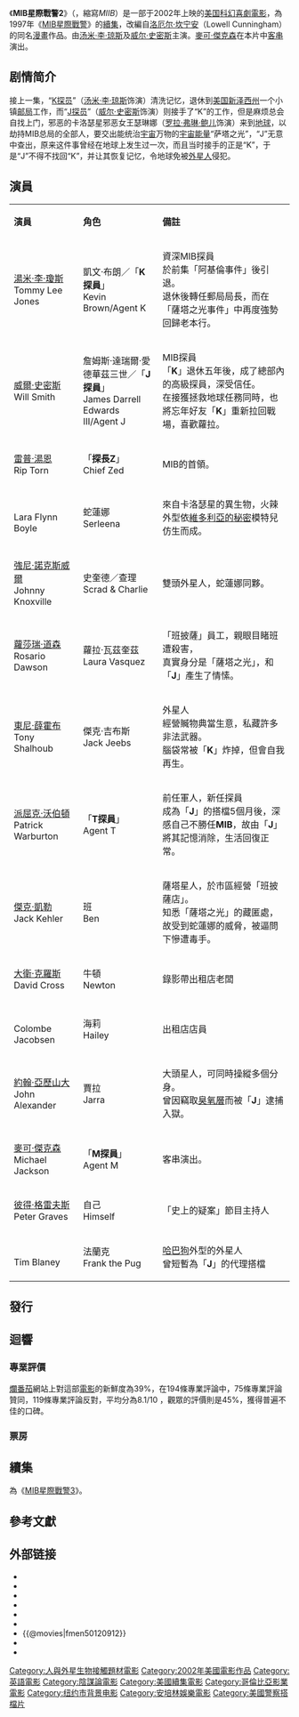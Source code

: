 {{noteTA
|G1=Movie
|G2=Show
}}

{{Infobox Film
| name           = MIB星際戰警2
| original_name  = {{lang|en|''Men in Black II''}}
| image          = Men in Black II Poster.jpg
| caption        = 
| director       = [[巴里·索南菲尔德|貝瑞·索南菲爾德]]
| producer       = [[史蒂芬·史匹柏|史蒂芬·史匹柏]]
| writer         = '''漫畫：'''<br />[[洛厄尔·坎宁安|洛厄尔·坎宁安]]<br />'''故事：'''<br />[[罗伯特·戈登|罗伯特·戈顿]]<br />'''劇本：'''<br />貝瑞·法拉諾<br />羅伯特·戈登
| starring       = [[湯米·李·瓊斯|湯米·李·瓊斯]]<br />[[威尔·史密斯|威尔·史密斯]]<br />[[雷普·汤恩|雷普·汤恩]]<br />[[罗拉·弗琳·鲍儿|罗拉·弗琳·鲍儿]]<br />[[強尼·諾克斯威爾|強尼·諾克斯威爾]]<br />[[蘿莎瑞·道森|蘿莎瑞·道森]]
| music          = [[丹尼·艾夫曼|丹尼·艾夫曼]]
| cinematography = 格雷格·加德纳
| editing        = [[肖恩·威廉姆斯|肖恩·威廉姆斯]]
| distributor    = [[哥倫比亞影業|哥倫比亞影業]]
| released       = {{film date|2002|7|3|美國|2002|7|12|臺灣|2002|7|18|香港、新加坡}}
| runtime        = 88分鐘
| country        = {{USA}}
| language       = [[英語|英語]]
| budget         = [[美元|$]]140,000,000 （估值）
| gross          = [[美元|$]]441,818,803<ref>[http://www.boxofficemojo.com/movies/?id=meninblack2.htm Box Office Mojo]</ref>
| preceded_by    = 《[[黑衣人_(电影)|MIB星際戰警]]》
| followed_by    = 《[[MIB星際戰警3|MIB星際戰警3]]》
| website        = 
| amg_id         = 260392
| imdb_id        = 0120912 
| cn_name            = 黑衣人2{{small|（影碟）}}
| hk_name            = 黑超特警组2
| tw_name            = MIB星際戰警2
| sg_name            = 星际战警2
}}

《'''MIB星際戰警2'''》（{{lang-en|''Men in Black II''}}，縮寫''MIIB''）是一部于2002年上映的[[美国|美国]][[科幻|科幻]][[喜劇|喜劇]][[電影|電影]]，為1997年《[[黑衣人_(电影)|MIB星際戰警]]》的[[續集|續集]]，改編自[[洛厄尔·坎宁安|洛厄尔·坎宁安]]（Lowell Cunningham）的同名[[漫畫|漫畫]]作品。由[[汤米·李·琼斯|汤米·李·琼斯]]及[[威尔·史密斯|威尔·史密斯]]主演。[[麥可·傑克森|麥可·傑克森]]在本片中[[客串|客串]]演出。

== 剧情简介 ==
接上一集，“[[K探员|K探员]]”（[[汤米·李·琼斯|汤米·李·琼斯]]饰演）清洗记忆，退休到[[美国|美国]][[新泽西州|新泽西州]]一个小镇[[邮局|邮局]]工作，而“[[J探员|J探员]]”（[[威尔·史密斯|威尔·史密斯]]饰演）则接手了“K”的工作，但是麻烦总会自找上门，邪恶的卡洛瑟星邪恶女王瑟琳娜（[[罗拉·弗琳·鲍儿|罗拉·弗琳·鲍儿]]饰演）来到[[地球|地球]]，以劫持MIB总局的全部人，要交出能统治[[宇宙|宇宙]]万物的[[宇宙能量|宇宙能量]]“萨塔之光”，“J”无意中查出，原来这件事曾经在地球上发生过一次，而且当时接手的正是“K”，于是“J”不得不找回“K”，并让其恢复记忆，令地球免被[[外星人|外星人]]侵犯。

==演員==
{|class="wikitable" width="68%" style="font-size:82%;"
|- style="background:black; color:white" align=center
|style="width:10%"|'''演員'''
|style="width:10%"|'''角色'''
|style="width:30%"|'''備註'''
|-align=center 
|[[湯米·李·瓊斯|湯米·李·瓊斯]]<br>Tommy Lee Jones||凱文·布朗／「'''K探員'''」<br>Kevin Brown/Agent K||資深MIB探員<br>於前集「阿基倫事件」後引退。<br>退休後轉任郵局局長，而在「薩塔之光事件」中再度強勢回歸老本行。
|-align=center 
|[[威爾·史密斯|威爾·史密斯]]<br>Will Smith||詹姆斯·達瑞爾·愛德華茲三世／「'''J探員'''」<br>James Darrell Edwards III/Agent J||MIB探員<br>「'''K'''」退休五年後，成了總部內的高級探員，深受信任。<br>在接獲拯救地球任務同時，也將忘年好友「'''K'''」重新拉回戰場，喜歡蘿拉。
|-align=center 
|[[雷普·湯恩|雷普·湯恩]]<br>Rip Torn||「'''探長Z'''」<br>Chief Zed||MIB的首領。
|-align=center 
|{{link-en|拉拉·弗林·鮑兒|Lara Flynn Boyle}}<br>Lara Flynn Boyle||蛇蓮娜<br>Serleena||來自卡洛瑟星的異生物，火辣外型依[[維多利亞的秘密|維多利亞的秘密]]模特兒仿生而成。
|-align=center 
|[[強尼·諾克斯威爾|強尼·諾克斯威爾]]<br>Johnny Knoxville||史奎德／查理<br>Scrad & Charlie||雙頭外星人，蛇蓮娜同夥。
|-align=center 
|[[蘿莎瑞·道森|蘿莎瑞·道森]]<br>Rosario Dawson||蘿拉·瓦茲奎茲<br>Laura Vasquez||「班披薩」員工，親眼目睹班遭殺害，<br>真實身分是「薩塔之光」，和「'''J'''」產生了情愫。
|-align=center 
|[[托尼·夏爾赫布|東尼·薛霍布]]<br>Tony Shalhoub||傑克·吉布斯<br>Jack Jeebs||外星人<br>經營贓物典當生意，私藏許多非法武器。<br>腦袋常被「'''K'''」炸掉，但會自我再生。
|-align=center 
|[[派屈克·華博頓|派屈克·沃伯頓]]<br>Patrick Warburton||「'''T探員'''」<br>Agent T||前任軍人，新任探員<br>成為「'''J'''」的搭檔5個月後，深感自己不勝任'''MIB'''，故由「'''J'''」將其記憶消除，生活回復正常。
|-align=center 
|[[傑克·凱勒|傑克·凱勒]]<br>Jack Kehler||班<br>Ben||薩塔星人，於市區經營「班披薩店」。<br>知悉「薩塔之光」的藏匿處，故受到蛇蓮娜的威脅，被逼問下慘遭毒手。
|-align=center 
|[[大衛·克羅斯|大衛·克羅斯]]<br>David Cross||牛頓<br>Newton||錄影帶出租店老闆
|-align=center 
|{{link-en|克倫比·雅布森|Colombe Jacobsen}}<br>Colombe Jacobsen||海莉<br>Hailey||出租店店員
|-align=center 
|[[約翰·亞歷山大|約翰·亞歷山大]]<br>John Alexander||賈拉<br>Jarra||大頭星人，可同時操縱多個分身。<br>曾因竊取[[臭氧層|臭氧層]]而被「'''J'''」逮捕入獄。
|-align=center 
|[[麥可·傑克森|麥可·傑克森]]<br>Michael Jackson||「'''M探員'''」<br>Agent M||客串演出。
|-align=center 
|[[彼得·格雷夫斯_(演員)|彼得·格雷夫斯]]<br>Peter Graves||自己<br>Himself||「史上的疑案」節目主持人
|-align=center 
|{{link-en|提姆·布萊尼|Tim Blaney}}<br>Tim Blaney||法蘭克<br>Frank the Pug||[[哈巴狗|哈巴狗]]外型的外星人<br>曾短暫為「'''J'''」的代理搭檔
|}

==發行==

==迴響==

===專業評價===
[[爛番茄|爛番茄]]網站上對這部[[電影|電影]]的新鮮度為39%，在194條專業評論中，75條專業評論贊同，119條專業評論反對，平均分為8.1/10 ，觀眾的評價則是45%，獲得普遍不佳的口碑。

===票房===

==續集==
為《[[MIB星際戰警3|MIB星際戰警3]]》。

== 參考文獻 ==
{{Reflist}}

== 外部链接 ==
*{{imdb title|id=0120912|title=Men in Black II}}
*{{Amg movie|260392|title=Men in Black II}}
*{{rotten-tomatoes|men_in_black_ii|Men in Black II}}
*{{metacritic film|men-in-black-ii|Men in Black II}}
*{{mojo title|meninblack2|Men in Black II}}
*{{Yahoomovie id|256}}
*{{@movies|fmen50120912}}
*{{mtime|10783}}
*{{douban}}

{{黑超特警組}}
{{漫威漫畫電影}}
{{DEFAULTSORT:Men in Black II}}
[[Category:人與外星生物接觸題材電影|Category:人與外星生物接觸題材電影]]
[[Category:2002年美國電影作品|Category:2002年美國電影作品]]
[[Category:英語電影|Category:英語電影]]
[[Category:陰謀論電影|Category:陰謀論電影]]
[[Category:美國續集電影|Category:美國續集電影]]
[[Category:哥倫比亞影業電影|Category:哥倫比亞影業電影]]
[[Category:纽约市背景电影|Category:纽约市背景电影]]
[[Category:安培林娛樂電影|Category:安培林娛樂電影]]
[[Category:美國警察搭檔片|Category:美國警察搭檔片]]